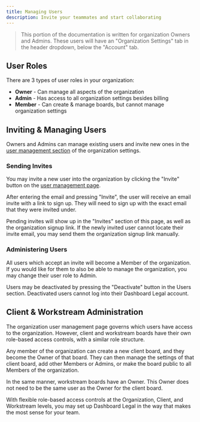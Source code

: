 ```yaml
---
title: Managing Users
description: Invite your teammates and start collaborating
---
```


> This portion of the documentation is written for organization Owners and Admins. These users will have an "Organization Settings" tab in the header dropdown, below the "Account" tab.

## User Roles
There are 3 types of user roles in your organization:
- **Owner** - Can manage all aspects of the organization
- **Admin** - Has access to all organization settings besides billing
- **Member** - Can create & manage boards, but cannot manage organization settings

## Inviting & Managing Users
Owners and Admins can manage existing users and invite new ones in the [user management section](https://app.dashboardlegal.com/x/settings/users/) of the organization settings.

### Sending Invites
You may invite a new user into the organization by clicking the "Invite" button on the [user management page](https://app.dashboardlegal.com/x/settings/users/).

After entering the email and pressing "Invite", the user will receive an email invite with a link to sign up. They will need to sign up with the exact email that they were invited under.

Pending invites will show up in the "Invites" section of this page, as well as the organization signup link. If the newly invited user cannot locate their invite email, you may send them the organization signup link manually.

### Administering Users
All users which accept an invite will become a Member of the organization. If you would like for them to also be able to manage the organization, you may change their user role to Admin.

Users may be deactivated by pressing the "Deactivate" button in the Users section. Deactivated users cannot log into their Dashboard Legal account.

## Client & Workstream Administration
The organization user management page governs which users have access to the organization. However, client and workstream boards have their own role-based access controls, with a similar role structure.

Any member of the organization can create a new client board, and they become the Owner of that board. They can then manage the settings of that client board, add other Members or Admins, or make the board public to all Members of the organization.

In the same manner, workstream boards have an Owner. This Owner does not need to be the same user as the Owner for the client board.

With flexible role-based access controls at the Organization, Client, and Workstream levels, you may set up Dashboard Legal in the way that makes the most sense for your team.

